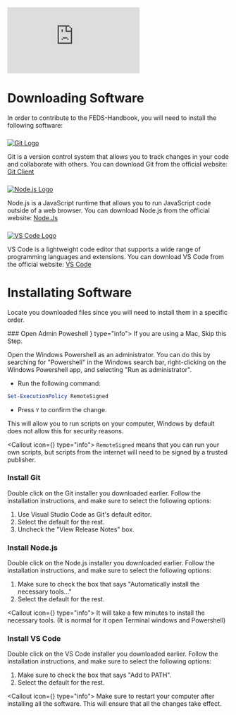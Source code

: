 

<Head>
    <title>Contribution - FEDS201</title>
    <meta property="og:title" content="Drive Base - FEDS201" key="title" />
</Head>

<div style={{ position: 'relative', paddingBottom: '56.25%', height: 0, overflow: 'hidden', maxWidth: '100%', background: '#000', marginBottom: '1rem' }}>
  <iframe 
    src="https://www.youtube.com/embed/HpQzKFveHgI" 
    style={{ position: 'absolute', top: 0, left: 0, width: '100%', height: '100%' }} 
    frameborder="0" 
    allow="accelerometer; autoplay; clipboard-write; encrypted-media; gyroscope; picture-in-picture; web-share" 
    referrerpolicy="strict-origin-when-cross-origin" 
    allowfullscreen= "true"
    title="Getting Started with the FEDS Handbook">
  </iframe>
</div>


# Downloading Software

In order to contribute to the FEDS-Handbook, you will need to install the following software:



<Steps>

###   
<a href="https://git-scm.com/downloads">
    <img src="https://i.imgur.com/RApFJhN.png" alt="Git Logo" style={{borderRadius: '1%'}}  />
</a>

Git is a version control system that allows you to track changes in your code and collaborate with others. You can download Git from the official website: [Git Client](https://git-scm.com/)

###
<a href="https://nodejs.org/en/download/prebuilt-installer">
    <img src="https://1.imgur.com/SR9huqx.png" alt="Node.js Logo" style={{borderRadius: '1%'}}/>
</a>

Node.js is a JavaScript runtime that allows you to run JavaScript code outside of a web browser. You can download Node.js from the official website: [Node.Js](https://nodejs.org/en/download/prebuilt-installer)

###
<a href="https://code.visualstudio.com/">
    <img src="https://i.imgur.com/XgrWRAv.png" alt="VS Code Logo" style={{borderRadius: '1%'}}/>

</a>

VS Code is a lightweight code editor that supports a wide range of programming languages and extensions. You can download VS Code from the official website: [VS Code](https://code.visualstudio.com/)

</Steps>

# Installating Software

Locate you downloaded files since you will need to install them in a specific order.

<Steps>
### Open Admin Poweshell
<Callout icon={<FaBuildingShield/>} type="info">
    If you are using a Mac, Skip this Step.
</Callout>
 
Open the Windows Powershell as an administrator. You can do this by searching for "Powershell" in the Windows search bar, right-clicking on the Windows Powershell app, and selecting "Run as administrator".

 - Run the following command:
```powershell
Set-ExecutionPolicy RemoteSigned
```
 - Press `Y` to confirm the change.

 This will allow you to run scripts on your computer,  Windows by default does not allow this for security reasons.

<Callout icon={<FaBuildingShield/>} type="info">
    ```RemoteSigned``` means that you can run your own scripts, but scripts from the internet will need to be signed by a trusted publisher.
</Callout>

### Install Git

Double click on the Git installer you downloaded earlier. Follow the installation instructions, and make sure to select the following options:

1. Use Visual Studio Code as Git's default editor.
2. Select the default for the rest.
3. Uncheck the "View Release Notes" box.

### Install Node.js

Double click on the Node.js installer you downloaded earlier. Follow the installation instructions, and make sure to select the following options:

1. Make sure to check the box that says "Automatically install the necessary tools..."
2. Select the default for the rest.

<Callout icon={<FaBuildingShield/>} type="info">
    It will take a few minutes to install the necessary tools. (It is normal for it open Terminal windows and Powershell)
</Callout>

### Install VS Code

Double click on the VS Code installer you downloaded earlier. Follow the installation instructions, and make sure to select the following options:

1. Make sure to check the box that says "Add to PATH".
2. Select the default for the rest.


<Callout icon={<FaBuildingShield/>} type="info">
    Make sure to restart your computer after installing all the software. This will ensure that all the changes take effect.
</Callout>

</Steps>

